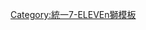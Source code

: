 {{Navbox
| name  = 統一7-ELEVEn獅歷任總教練
| title = [[統一7-ELEVEn獅]]歷任總教練
| liststyle = width:auto;
| titlestyle = background:#F75000; color:#000000
| groupstyle = background:#FFA000; color:#000000
| group1=現任總教練
| list1={{Flagicon|TWN}}[[林岳平]](2019年10月14日—)
| group2=離任總教練(1990年代到任)
| list2={{Flagicon|TWN}} [[鄭昆吉]](1990~1993) • {{Flagicon|JPN}} [[大石彌太郎]](1994~1996) • {{Flagicon|TWN}} [[林家祥]](1997、1998) • {{Flagicon|TWN}} [[曾智偵]](1999~2002)
| group3=離任總教練(2000年代到任)
| list3={{Flagicon|TWN}} [[謝長亨]](2003~2005上半季) • {{Flagicon|JPN}} [[大橋穰]](2005下半季~2007年4月18日{{efn-lr|name=季中離任|該半季途中解任}}) • {{Flagicon|TWN}} [[羅國璋]](代理，2007年4月19日~6月28日) • {{Flagicon|TWN}} [[呂文生]](2007下半季~2011)
| group4=離任總教練(2010年代到任)
| list4={{Flagicon|JPN}} [[中島輝士]](2012~2013年8月3日{{efn-lr|name=季中離任}}) • {{Flagicon|TWN}} [[陳連宏]](2013年8月4日~2015) • {{Flagicon|TWN}} [[郭泰源]](2016) • {{Flagicon|TWN}} [[黃甘霖]](2017~2019年上半季) • {{Flagicon|TWN}}  [[劉育辰]](代理，2019年6月27日-10月14日)
| group5=其他代理總教練{{efn-lr|僅記錄正任總教練被禁賽等因素的代理而不含總教練辭職的代理}}
| list5={{Flagicon|JPN}} [[町田行彥]](1997年上半季，1場) • {{Flagicon|JPN}} [[井上修]](1998年，7場) • {{Flagicon|JPN}} {{link-ja|竹之內雅史|竹之内雅史}}(2000年，10場) • {{Flagicon|TWN}} [[羅國璋]](2013年3月23日~3月25日，3場) • {{Flagicon|TWN}} [[許聖杰]](2018年5月11日，1場) • {{Flagicon|TWN}} [[高志綱]](2022年5月17日~5月24日，6場)

| belowstyle = text-align:left
| below      = {{notelist-lr}}

}}<noinclude>
[[Category:統一7-ELEVEn獅模板]]
</noinclude>
